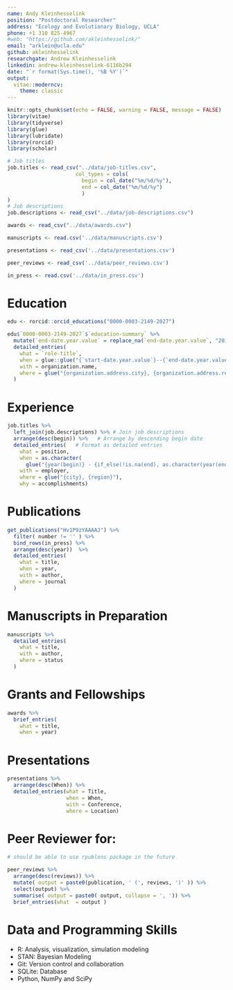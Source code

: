 ```yaml
---
name: Andy Kleinhesselink
position: "Postdoctoral Researcher"
address: "Ecology and Evolutionary Biology, UCLA"
phone: +1 310 825-4967
#web: "https://github.com/akleinhesselink/"
email: "arklein@ucla.edu"
github: akleinhesselink
researchgate: Andrew Kleinhesselink
linkedin: andrew-kleinhesselink-6116b294
date: "`r format(Sys.time(), '%B %Y')`"
output: 
  vitae::moderncv:
    theme: classic
---
```


```r
knitr::opts_chunk$set(echo = FALSE, warning = FALSE, message = FALSE)
library(vitae)
library(tidyverse)
library(glue)
library(lubridate)
library(rorcid)
library(scholar)
```



```r
# Job titles
job.titles <- read_csv("../data/job-titles.csv",
                      col_types = cols(
                        begin = col_date("%m/%d/%y"),
                        end = col_date("%m/%d/%y")
                        )
)
# Job descriptions
job.descriptions <- read_csv("../data/job-descriptions.csv")

awards <- read_csv("../data/awards.csv")

manuscripts <- read.csv('../data/manuscripts.csv')

presentations <- read_csv('../data/presentations.csv')

peer_reviews <- read_csv('../data/peer_reviews.csv') 

in_press <- read.csv('../data/in_press.csv')


```



# Education

```r

edu <- rorcid::orcid_educations("0000-0003-2149-2027")

edu$`0000-0003-2149-2027`$`education-summary` %>% 
  mutate(`end-date.year.value` = replace_na(`end-date.year.value`, "2019")) %>% 
  detailed_entries(
    what = `role-title`,
    when = glue::glue("{`start-date.year.value`}--{`end-date.year.value`}"), 
    with = organization.name,
    where = glue("{organization.address.city}, {organization.address.region}")
  )
```


# Experience

```r

job.titles %>% 
  left_join(job.descriptions) %>% # Join job descriptions
  arrange(desc(begin)) %>%   # Arrange by descending begin date
  detailed_entries(   # Format as detailed entries
    what = position,
    when = as.character(
      glue("{year(begin)} - {if_else(!is.na(end), as.character(year(end)), 'present')}")),
    with = employer,
    where = glue("{city}, {region}"),
    why = accomplishments)

```


# Publications

```r
get_publications("Hv1P9zYAAAAJ") %>%
  filter( number != '' ) %>%
  bind_rows(in_press) %>% 
  arrange(desc(year))  %>%
  detailed_entries(
    what = title,
    when = year,
    with = author,
    where = journal
  )
```

# Manuscripts in Preparation

```r

manuscripts %>%
  detailed_entries(
    what = title,
    with = author,
    where = status
  )
```




# Grants and Fellowships
```r
awards %>% 
  brief_entries(
    what = title,
    when = year)
```


# Presentations

```r

presentations %>% 
  arrange(desc(When)) %>% 
  detailed_entries(what = Title,
                   when = When,
                   with = Conference,
                   where = Location)

```


# Peer Reviewer for: 

```r
# should be able to use rpublons package in the future

peer_reviews %>% 
  arrange(desc(reviews)) %>% 
  mutate( output = paste0(publication, ' (', reviews, ')' )) %>% 
  select(output) %>% 
  summarise( output = paste0( output, collapse = ', ')) %>% 
  brief_entries(what  = output )

```



# Data and Programming Skills 

- R: Analysis, visualization, simulation modeling
- STAN: Bayesian Modeling 
- Git: Version control and collaboration
- SQLite: Database
- Python, NumPy and SciPy 



